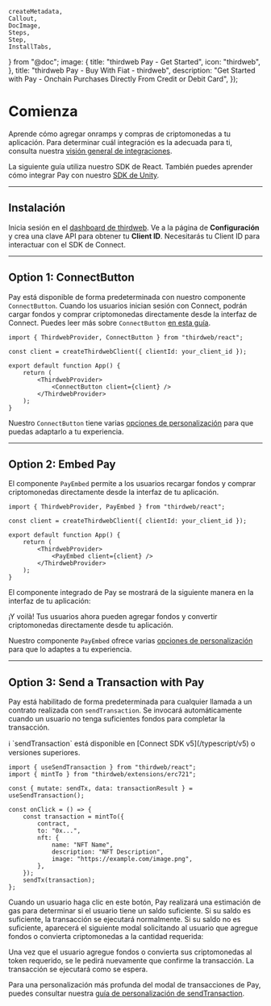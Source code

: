 	createMetadata,
	Callout,
	DocImage,
	Steps,
	Step,
	InstallTabs,
} from "@doc";
	image: {
		title: "thirdweb Pay - Get Started",
		icon: "thirdweb",
	},
	title: "thirdweb Pay - Buy With Fiat - thirdweb",
	description:
		"Get Started with Pay -  Onchain Purchases Directly From Credit or Debit Card",
});

# Comienza

Aprende cómo agregar onramps y compras de criptomonedas a tu aplicación. Para determinar cuál integración es la adecuada para ti, consulta nuestra [visión general de integraciones](/connect/pay/overview#integration-options).

La siguiente guía utiliza nuestro SDK de React. También puedes aprender cómo integrar Pay con nuestro [SDK de Unity](https://portal.thirdweb.com/unity/pay/getbuywithcryptoquote).

---

## Instalación

<Steps>
<Step title="Instala el SDK de Connect">
<InstallTabs
	npm="npm i thirdweb"
	yarn="yarn add thirdweb"
	pnpm="pnpm i thirdweb"
/>
</Step>
<Step title="Obtén tu Client ID">

Inicia sesión en el [dashboard de thirdweb](https://thirdweb.com/team). Ve a la página de **Configuración** y crea una clave API para obtener tu **Client ID**. Necesitarás tu Client ID para interactuar con el SDK de Connect.

</Step>
</Steps>

---

## Option 1: ConnectButton

Pay está disponible de forma predeterminada con nuestro componente `ConnectButton`. Cuando los usuarios inician sesión con Connect, podrán cargar fondos y comprar criptomonedas directamente desde la interfaz de Connect. Puedes leer más sobre `ConnectButton` [en esta guía](/connect/sign-in/ConnectButton).

```tsx
import { ThirdwebProvider, ConnectButton } from "thirdweb/react";

const client = createThirdwebClient({ clientId: your_client_id });

export default function App() {
	return (
		<ThirdwebProvider>
			<ConnectButton client={client} />
		</ThirdwebProvider>
	);
}
```

Nuestro `ConnectButton` tiene varias [opciones de personalización](/connect/pay/customization/connectbutton) para que puedas adaptarlo a tu experiencia.

---

## Option 2: Embed Pay

El componente `PayEmbed` permite a los usuarios recargar fondos y comprar criptomonedas directamente desde la interfaz de tu aplicación.

```tsx
import { ThirdwebProvider, PayEmbed } from "thirdweb/react";

const client = createThirdwebClient({ clientId: your_client_id });

export default function App() {
	return (
		<ThirdwebProvider>
			<PayEmbed client={client} />
		</ThirdwebProvider>
	);
}
```

El componente integrado de Pay se mostrará de la siguiente manera en la interfaz de tu aplicación:

<DocImage src={GetStartedEmbed} />

¡Y voilà! Tus usuarios ahora pueden agregar fondos y convertir criptomonedas directamente desde tu aplicación.

Nuestro componente `PayEmbed` ofrece varias [opciones de personalización](/connect/pay/customization/payembed) para que lo adaptes a tu experiencia.

---

## Option 3: Send a Transaction with Pay

Pay está habilitado de forma predeterminada para cualquier llamada a un contrato realizada con `sendTransaction`. Se invocará automáticamente cuando un usuario no tenga suficientes fondos para completar la transacción.

<Callout variant="info">
	ℹ️ `sendTransaction` está disponible en [Connect SDK v5](/typescript/v5) o versiones superiores.
</Callout>


```tsx
import { useSendTransaction } from "thirdweb/react";
import { mintTo } from "thirdweb/extensions/erc721";

const { mutate: sendTx, data: transactionResult } = useSendTransaction();

const onClick = () => {
	const transaction = mintTo({
		contract,
		to: "0x...",
		nft: {
			name: "NFT Name",
			description: "NFT Description",
			image: "https://example.com/image.png",
		},
	});
	sendTx(transaction);
};
```

Cuando un usuario haga clic en este botón, Pay realizará una estimación de gas para determinar si el usuario tiene un saldo suficiente. Si su saldo es suficiente, la transacción se ejecutará normalmente. Si su saldo no es suficiente, aparecerá el siguiente modal solicitando al usuario que agregue fondos o convierta criptomonedas a la cantidad requerida:

<DocImage src={GetStartedSend} />

Una vez que el usuario agregue fondos o convierta sus criptomonedas al token requerido, se le pedirá nuevamente que confirme la transacción. La transacción se ejecutará como se espera.

Para una personalización más profunda del modal de transacciones de Pay, puedes consultar nuestra [guía de personalización de sendTransaction](/connect/pay/customization/send-transaction).
